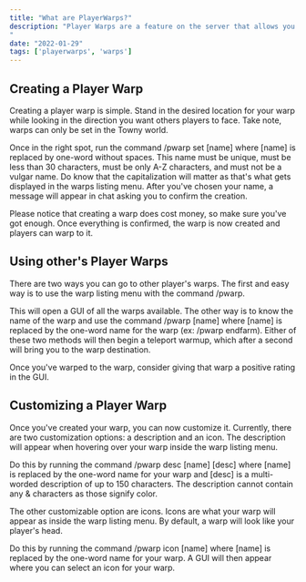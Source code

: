 ```yaml
---
title: "What are PlayerWarps?"
description: "Player Warps are a feature on the server that allows you to create your own warps to shops or special locations that any player can warp to.
"
date: "2022-01-29"
tags: ['playerwarps', 'warps']
---
```



## Creating a Player Warp

Creating a player warp is simple. Stand in the desired location for your warp while looking in the direction you want others players to face. Take note, warps can only 
be set in the Towny world. 

Once in the right spot, run the command /pwarp set [name] where [name] is replaced by one-word without spaces. This name must be unique, must 
be less than 30 characters, must be only A-Z characters, and must not be a vulgar name. Do know that the capitalization will matter as that's what gets displayed in the 
warps listing menu. After you've chosen your name, a message will appear in chat asking you to confirm the creation. 

Please notice that creating a warp does cost money, so make sure you've got enough. Once everything is confirmed, the warp is now created and players can warp to it.


## Using other's Player Warps

There are two ways you can go to other player's warps. The first and easy way is to use the warp listing menu with the command /pwarp. 

This will open a GUI of all the warps available. The other way is to know the name of the warp and use the command /pwarp [name] where [name] is replaced by the one-word
name for the warp (ex: /pwarp endfarm). Either of these two methods will then begin a teleport warmup, which after a second will bring you to the warp destination. 

Once you've warped to the warp, consider giving that warp a positive rating in the GUI.


## Customizing a Player Warp

Once you've created your warp, you can now customize it. Currently, there are two customization options: a description and an icon. The description will appear when 
hovering over your warp inside the warp listing menu. 

Do this by running the command /pwarp desc [name] [desc] where [name] is replaced by the one-word name for your 
warp and [desc] is a multi-worded description of up to 150 characters. The description cannot contain any & characters as those signify color. 

The other customizable option are icons. Icons are what your warp will appear as inside the warp listing menu. By default, a warp will look like your player's head. 

Do this by running the command /pwarp icon [name] where [name] is replaced by the one-word name for your warp. A GUI will then appear where you can select an icon for 
your warp.